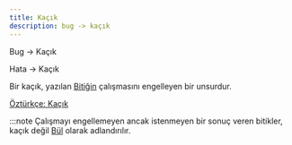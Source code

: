 ```yaml
---
title: Kaçık
description: bug -> kaçık
---
```


Bug -> Kaçık

Hata -> Kaçık

Bir kaçık, yazılan [Bitiğin](/tonga/yazilim/bitik) çalışmasını engelleyen bir unsurdur.

[Öztürkçe: Kaçık](tonga/tr/words/1057/#_top)

:::note
Çalışmayı engellemeyen ancak istenmeyen bir sonuç veren bitikler, kaçık değil [Bül](/tonga/yazilim/bül) olarak adlandırılır.
